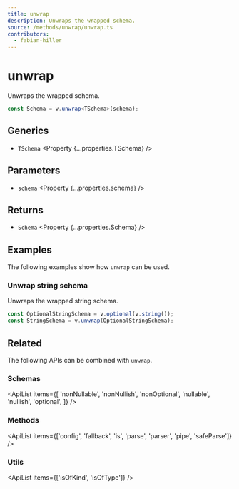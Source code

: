 ```yaml
---
title: unwrap
description: Unwraps the wrapped schema.
source: /methods/unwrap/unwrap.ts
contributors:
  - fabian-hiller
---
```



# unwrap

Unwraps the wrapped schema.

```ts
const Schema = v.unwrap<TSchema>(schema);
```

## Generics

- `TSchema` <Property {...properties.TSchema} />

## Parameters

- `schema` <Property {...properties.schema} />

## Returns

- `Schema` <Property {...properties.Schema} />

## Examples

The following examples show how `unwrap` can be used.

### Unwrap string schema

Unwraps the wrapped string schema.

```ts
const OptionalStringSchema = v.optional(v.string());
const StringSchema = v.unwrap(OptionalStringSchema);
```

## Related

The following APIs can be combined with `unwrap`.

### Schemas

<ApiList
  items={[
    'nonNullable',
    'nonNullish',
    'nonOptional',
    'nullable',
    'nullish',
    'optional',
  ]}
/>

### Methods

<ApiList
  items={['config', 'fallback', 'is', 'parse', 'parser', 'pipe', 'safeParse']}
/>

### Utils

<ApiList items={['isOfKind', 'isOfType']} />
